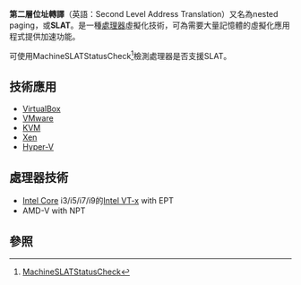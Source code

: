 {{inappropriate tone|time=2016-05-03T08:42:41+00:00}}
{{NoteTA
|G1=IT
|zh-tw:第二層位址轉譯; zh-hk:第二層位址轉譯; zh-cn:二级地址转换
}}
'''第二層位址轉譯'''（英語：Second Level Address Translation）又名為nested paging，或'''SLAT'''。是一種[[處理器|處理器]]虛擬化技術，可為需要大量記憶體的虛擬化應用程式提供加速功能。

可使用MachineSLATStatusCheck<ref>[https://slatstatuscheck.codeplex.com/releases/view/95808 MachineSLATStatusCheck]</ref>檢測處理器是否支援SLAT。

==技術應用==
*[[VirtualBox|VirtualBox]]
*[[VMware|VMware]]
*[[基於內核的虛擬機|KVM]]
*[[Xen|Xen]]
*[[Hyper-V|Hyper-V]]

==處理器技術==
*[[Intel_Core|Intel Core]] i3/i5/i7/i9的[[Intel_VT|Intel VT-x]] with EPT
*AMD-V with NPT

==參照==
{{reflist}}